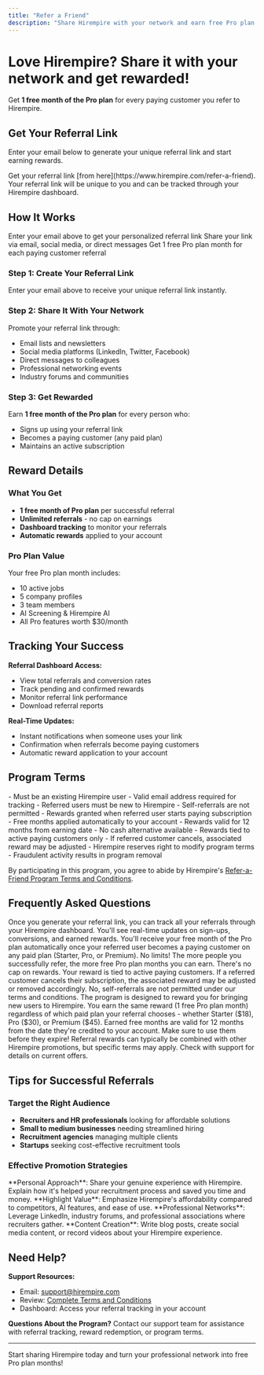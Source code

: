 ```yaml
---
title: "Refer a Friend"
description: "Share Hirempire with your network and earn free Pro plan months for every paying customer you refer"
---
```


# Love Hirempire? Share it with your network and get rewarded!

Get **1 free month of the Pro plan** for every paying customer you refer to Hirempire.

## Get Your Referral Link

Enter your email below to generate your unique referral link and start earning rewards.

<div>
Get your referral link [from here](https://www.hirempire.com/refer-a-friend).
</div>

<Info>
Your referral link will be unique to you and can be tracked through your Hirempire dashboard.
</Info>

## How It Works

<CardGroup cols={3}>
<Card title="1. Generate Link" icon="link">
Enter your email above to get your personalized referral link
</Card>
<Card title="2. Share & Promote" icon="share">
Share your link via email, social media, or direct messages
</Card>
<Card title="3. Earn Rewards" icon="gift">
Get 1 free Pro plan month for each paying customer referral
</Card>
</CardGroup>

### Step 1: Create Your Referral Link
Enter your email above to receive your unique referral link instantly.

### Step 2: Share It With Your Network
Promote your referral link through:
- Email lists and newsletters
- Social media platforms (LinkedIn, Twitter, Facebook)
- Direct messages to colleagues
- Professional networking events
- Industry forums and communities

### Step 3: Get Rewarded
Earn **1 free month of the Pro plan** for every person who:
- Signs up using your referral link
- Becomes a paying customer (any paid plan)
- Maintains an active subscription

## Reward Details

### What You Get
- **1 free month of Pro plan** per successful referral
- **Unlimited referrals** - no cap on earnings
- **Dashboard tracking** to monitor your referrals
- **Automatic rewards** applied to your account

### Pro Plan Value
Your free Pro plan month includes:
- 10 active jobs
- 5 company profiles  
- 3 team members
- AI Screening & Hirempire AI
- All Pro features worth $30/month

## Tracking Your Success

**Referral Dashboard Access:**
- View total referrals and conversion rates
- Track pending and confirmed rewards
- Monitor referral link performance
- Download referral reports

**Real-Time Updates:**
- Instant notifications when someone uses your link
- Confirmation when referrals become paying customers
- Automatic reward application to your account

## Program Terms

<AccordionGroup>
<Accordion icon="file-text" title="Eligibility Requirements">
- Must be an existing Hirempire user
- Valid email address required for tracking
- Referred users must be new to Hirempire
- Self-referrals are not permitted
</Accordion>

<Accordion icon="calendar" title="Reward Timeline">
- Rewards granted when referred user starts paying subscription
- Free months applied automatically to your account
- Rewards valid for 12 months from earning date
- No cash alternative available
</Accordion>

<Accordion icon="warning" title="Important Conditions">
- Rewards tied to active paying customers only
- If referred customer cancels, associated reward may be adjusted
- Hirempire reserves right to modify program terms
- Fraudulent activity results in program removal
</Accordion>
</AccordionGroup>

By participating in this program, you agree to abide by Hirempire's [Refer-a-Friend Program Terms and Conditions](https://hirempire.com/ref-terms).

## Frequently Asked Questions

<AccordionGroup>
<Accordion title="How do I track my referrals?">
Once you generate your referral link, you can track all your referrals through your Hirempire dashboard. You'll see real-time updates on sign-ups, conversions, and earned rewards.
</Accordion>

<Accordion title="When do I receive my reward?">
You'll receive your free month of the Pro plan automatically once your referred user becomes a paying customer on any paid plan (Starter, Pro, or Premium).
</Accordion>

<Accordion title="Is there a limit to how many people I can refer?">
No limits! The more people you successfully refer, the more free Pro plan months you can earn. There's no cap on rewards.
</Accordion>

<Accordion title="What happens if someone I refer cancels?">
Your reward is tied to active paying customers. If a referred customer cancels their subscription, the associated reward may be adjusted or removed accordingly.
</Accordion>

<Accordion title="Can I refer myself or use my own link?">
No, self-referrals are not permitted under our terms and conditions. The program is designed to reward you for bringing new users to Hirempire.
</Accordion>

<Accordion title="What if my referred user chooses a different plan?">
You earn the same reward (1 free Pro plan month) regardless of which paid plan your referral chooses - whether Starter ($18), Pro ($30), or Premium ($45).
</Accordion>

<Accordion title="How long are my earned rewards valid?">
Earned free months are valid for 12 months from the date they're credited to your account. Make sure to use them before they expire!
</Accordion>

<Accordion title="Can I combine referral rewards with other promotions?">
Referral rewards can typically be combined with other Hirempire promotions, but specific terms may apply. Check with support for details on current offers.
</Accordion>
</AccordionGroup>

## Tips for Successful Referrals

### Target the Right Audience
- **Recruiters and HR professionals** looking for affordable solutions
- **Small to medium businesses** needing streamlined hiring
- **Recruitment agencies** managing multiple clients
- **Startups** seeking cost-effective recruitment tools

### Effective Promotion Strategies

<Tip>
**Personal Approach**: Share your genuine experience with Hirempire. Explain how it's helped your recruitment process and saved you time and money.
</Tip>

<Tip>
**Highlight Value**: Emphasize Hirempire's affordability compared to competitors, AI features, and ease of use.
</Tip>

<Tip>
**Professional Networks**: Leverage LinkedIn, industry forums, and professional associations where recruiters gather.
</Tip>

<Tip>
**Content Creation**: Write blog posts, create social media content, or record videos about your Hirempire experience.
</Tip>

## Need Help?

**Support Resources:**
- Email: [support@hirempire.com](mailto:support@hirempire.com)
- Review: [Complete Terms and Conditions](https://hirempire.com/ref-terms)
- Dashboard: Access your referral tracking in your account

**Questions About the Program?**
Contact our support team for assistance with referral tracking, reward redemption, or program terms.

---

Start sharing Hirempire today and turn your professional network into free Pro plan months!

